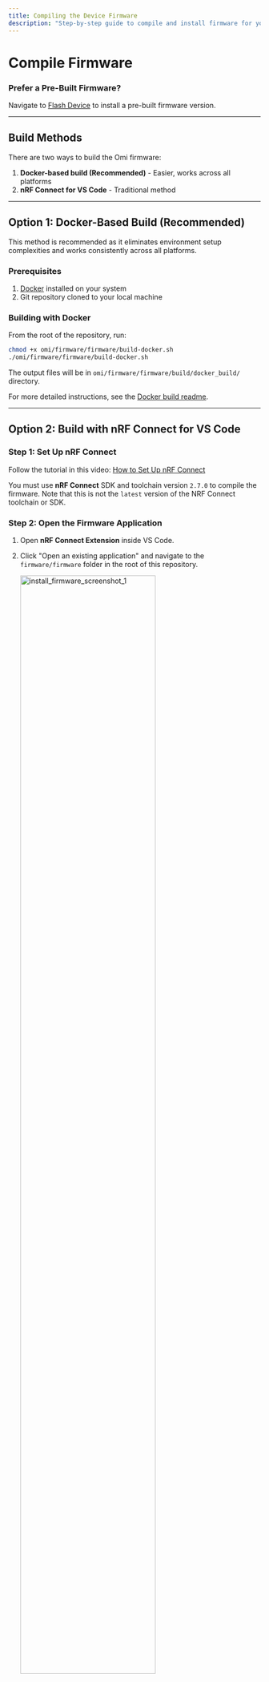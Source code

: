 ```yaml
---
title: Compiling the Device Firmware
description: "Step-by-step guide to compile and install firmware for your OMI device."
---
```


# Compile Firmware

### Prefer a Pre-Built Firmware?

Navigate to [Flash Device](https://docs.omi.me/docs/get_started/Flash_device) to install a pre-built firmware version.

---

## Build Methods

There are two ways to build the Omi firmware:

1. **Docker-based build (Recommended)** - Easier, works across all platforms
2. **nRF Connect for VS Code** - Traditional method

---

## Option 1: Docker-Based Build (Recommended)

This method is recommended as it eliminates environment setup complexities and works consistently across all platforms.

### Prerequisites
1. [Docker](https://www.docker.com/products/docker-desktop/) installed on your system
2. Git repository cloned to your local machine

### Building with Docker

From the root of the repository, run:

```bash
chmod +x omi/firmware/firmware/build-docker.sh
./omi/firmware/firmware/build-docker.sh
```

The output files will be in `omi/firmware/firmware/build/docker_build/` directory.

For more detailed instructions, see the [Docker build readme](https://github.com/BasedHardware/omi/blob/main/omi/firmware/firmware/docker-readme.md).

---

## Option 2: Build with nRF Connect for VS Code

### Step 1: Set Up nRF Connect

Follow the tutorial in this video:
[How to Set Up nRF Connect](https://youtu.be/EAJdOqsL9m8)

You must use **nRF Connect** SDK and toolchain version `2.7.0` to compile the firmware.
Note that this is not the `latest` version of the NRF Connect toolchain or SDK.

### Step 2: Open the Firmware Application

1. Open **nRF Connect Extension** inside VS Code.
2. Click "Open an existing application" and navigate to the `firmware/firmware` folder in the root of this repository.

   <img
     src="/images/install_firmware_screenshot_1.png"
     alt="install_firmware_screenshot_1"
     width="75%"
   />

   <img
     src="/images/install_firmware_screenshot_2.png"
     alt="install_firmware_screenshot_2"
     width="75%"
   />

### Step 3: Add a Build Configuration

1.  In the application panel of the extension, click the **Add Build Configuration** icon. Choose a `CMake Preset` that matches your hardware.

    <img
      src="/images/build_configuration.png"
      alt="Build Configuration"
      width="75%"
    />

Board target should be:
xiao_ble/nrf52840/sense

2.  Scroll to the bottom and click "Build Configuration." This will start the nRFConnect SDK building your firmware file.
    A VSCode notification popup will notify you of the progress of your build.

   <img
     src="/images/build_configuration_button.png"
     alt="Build Configuration"
     width="75%"
   />

### Step 4: Locate the Compiled Firmware

Once the build succeeds, you will find the `zephyr.uf2` file in the directory corresponding to the CMake preset you chose, for example `firmware/firmware/build/build_xiao_ble_sense_devkitv2-adafruit/zephyr/`.

---

## Flashing the Firmware

Regardless of which build method you used:

1. Follow the steps as described in [Flash Device](../get_started/Flash_device)
2. Use the generated `zephyr.uf2` file instead of downloading a pre-built firmware

---

## Congratulations!

You have successfully compiled and installed the firmware on your OMI device.
